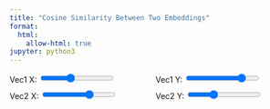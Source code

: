 ```yaml
---
title: "Cosine Similarity Between Two Embeddings"
format:
  html:
    allow-html: true
jupyter: python3
---
```

```{=html}
<!-- load Plotly -->
<script src="https://cdn.plot.ly/plotly-latest.min.js"></script>

<!-- container for the plot -->
<div id="plotly-container" style="margin-bottom:12px;"></div>

<!-- sliders -->
<div style="display:grid; grid-template-columns: repeat(2,1fr); gap:8px; max-width:520px;">
  <label>Vec1 X: <input id="x1" type="range" min="0" max="3" step="0.1" value="1.2"></label>
  <label>Vec1 Y: <input id="y1" type="range" min="0" max="3" step="0.1" value="2.4"></label>
  <label>Vec2 X: <input id="x2" type="range" min="0" max="3" step="0.1" value="2.0"></label>
  <label>Vec2 Y: <input id="y2" type="range" min="0" max="3" step="0.1" value="1.0"></label>
</div>

<script>
  function draw(x1,y1,x2,y2){
    const v1=[x1,y1], v2=[x2,y2],
          n1=Math.hypot(...v1), n2=Math.hypot(...v2),
          cos = (n1===0||n2===0)?0:
                Math.max(-1,Math.min(1,(v1[0]*v2[0]+v1[1]*v2[1])/(n1*n2))),
          theta=(n1*n2===0)?0:Math.acos(cos)*180/Math.PI;

    const traces=[
      { x:[0,x1], y:[0,y1], mode:'lines+markers',
        name:`v₁ (|v₁|=${n1.toFixed(2)})`,
        line:{color:'#1f78b4',width:2} },
      { x:[0,x2], y:[0,y2], mode:'lines+markers',
        name:`v₂ (|v₂|=${n2.toFixed(2)})`,
        line:{color:'#ff7f00',width:2} }
    ];
    if(n1>0 && n2>0 && Math.abs(Math.abs(cos)-1)>1e-6){
      const a1=Math.atan2(y1,x1), a2=Math.atan2(y2,x2),
            N=100, t=[];
      for(let i=0;i<=N;i++) t.push(a1 + (a2-a1)*i/N);
      traces.push({
        x:t.map(a=>0.5*Math.cos(a)),
        y:t.map(a=>0.5*Math.sin(a)),
        mode:'lines', name:'θ',
        line:{dash:'dot',color:'#33a02c'}
      });
    }

    const layout={
      title:`Cosine similarity = ${cos.toFixed(2)} | θ = ${theta.toFixed(1)}°`,
      width:520, height:520,
      xaxis:{range:[-0.2,3.2],zeroline:true,gridcolor:'lightgray'},
      yaxis:{range:[-0.2,3.2],zeroline:true,gridcolor:'lightgray'},
      plot_bgcolor:'white', paper_bgcolor:'white',
      showlegend:true,
      annotations: [
        {
          ax: 0, ay: 0, x: x1, y: y1,
          showarrow: true, arrowhead: 3, arrowsize: 1.2, arrowwidth: 2,
          arrowcolor: '#1f78b4', opacity: 0.9
        },
        {
          ax: 0, ay: 0, x: x2, y: y2,
          showarrow: true, arrowhead: 3, arrowsize: 1.2, arrowwidth: 2,
          arrowcolor: '#ff7f00', opacity: 0.9
        }
      ]
    };

    Plotly.react('plotly-container', traces, layout);
  }

  // initial draw and slider hooks
  draw(1.2,2.4,2.0,1.0);
  ['x1','y1','x2','y2'].forEach(id=>{
    document.getElementById(id).addEventListener('input',()=>{
      draw(
        +document.getElementById('x1').value,
        +document.getElementById('y1').value,
        +document.getElementById('x2').value,
        +document.getElementById('y2').value
      );
    });
  });
</script>
```


